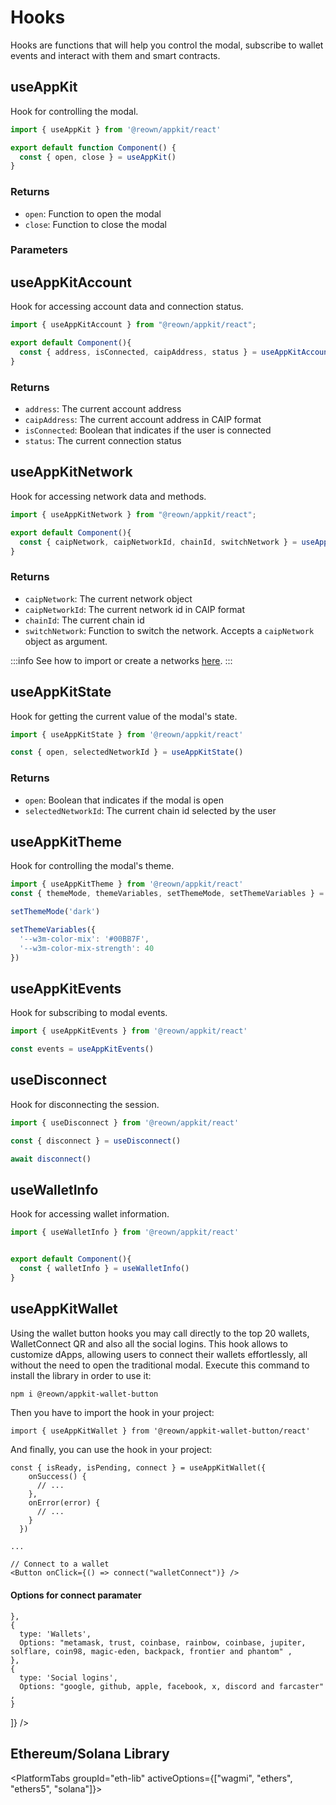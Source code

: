 


# Hooks

Hooks are functions that will help you control the modal, subscribe to wallet events and interact with them and smart contracts.

## useAppKit

Hook for controlling the modal.

```ts
import { useAppKit } from '@reown/appkit/react'

export default function Component() {
  const { open, close } = useAppKit()
}
```

### Returns

- `open`: Function to open the modal
- `close`: Function to close the modal

### Parameters

<OpenModal />

## useAppKitAccount

Hook for accessing account data and connection status.

```ts
import { useAppKitAccount } from "@reown/appkit/react";

export default Component(){
  const { address, isConnected, caipAddress, status } = useAppKitAccount()
}
```

### Returns

- `address`: The current account address
- `caipAddress`: The current account address in CAIP format
- `isConnected`: Boolean that indicates if the user is connected
- `status`: The current connection status

## useAppKitNetwork

Hook for accessing network data and methods.

```ts
import { useAppKitNetwork } from "@reown/appkit/react";

export default Component(){
  const { caipNetwork, caipNetworkId, chainId, switchNetwork } = useAppKitNetwork()
}
```

### Returns

- `caipNetwork`: The current network object
- `caipNetworkId`: The current network id in CAIP format
- `chainId`: The current chain id
- `switchNetwork`: Function to switch the network. Accepts a `caipNetwork` object as argument.

:::info
See how to import or create a networks [here](/appkit/react/core/custom-networks).
:::

## useAppKitState

Hook for getting the current value of the modal's state.

```ts
import { useAppKitState } from '@reown/appkit/react'

const { open, selectedNetworkId } = useAppKitState()
```

### Returns

- `open`: Boolean that indicates if the modal is open
- `selectedNetworkId`: The current chain id selected by the user

## useAppKitTheme

Hook for controlling the modal's theme.

```ts
import { useAppKitTheme } from '@reown/appkit/react'
const { themeMode, themeVariables, setThemeMode, setThemeVariables } = useAppKitTheme()

setThemeMode('dark')

setThemeVariables({
  '--w3m-color-mix': '#00BB7F',
  '--w3m-color-mix-strength': 40
})
```

## useAppKitEvents

Hook for subscribing to modal events.

```ts
import { useAppKitEvents } from '@reown/appkit/react'

const events = useAppKitEvents()
```

## useDisconnect

Hook for disconnecting the session.

```ts
import { useDisconnect } from '@reown/appkit/react'

const { disconnect } = useDisconnect()

await disconnect()
```

## useWalletInfo

Hook for accessing wallet information.

```ts
import { useWalletInfo } from '@reown/appkit/react'


export default Component(){
  const { walletInfo } = useWalletInfo()
}
```

## useAppKitWallet

Using the wallet button hooks you may call directly to the top 20 wallets, WalletConnect QR and also all the social logins. 
This hook allows to customize dApps, allowing users to connect their wallets effortlessly, all without the need to open the traditional modal.
Execute this command to install the library in order to use it:

```bash npm2yarn
npm i @reown/appkit-wallet-button
```

Then you have to import the hook in your project:

```tsx
import { useAppKitWallet } from '@reown/appkit-wallet-button/react'
```

And finally, you can use the hook in your project:

```tsx
const { isReady, isPending, connect } = useAppKitWallet({
    onSuccess() {
      // ...
    },
    onError(error) {
      // ...
    }
  })

...

// Connect to a wallet
<Button onClick={() => connect("walletConnect")} />
```

#### Options for connect paramater
<Table
  headers={['Type', 'Options']}
  data={[
    {
    type: 'QR Code',
      Options: 'walletConnect' ,
      
    },
    {
      type: 'Wallets',
      Options: "metamask, trust, coinbase, rainbow, coinbase, jupiter, solflare, coin98, magic-eden, backpack, frontier and phantom" ,
    },
    {
      type: 'Social logins',
      Options: "google, github, apple, facebook, x, discord and farcaster" ,
    }
  ]}
/>

## Ethereum/Solana Library

<PlatformTabs groupId="eth-lib" activeOptions={["wagmi", "ethers", "ethers5", "solana"]}>
<PlatformTabItem value="wagmi">

<WagmiHooks />

</PlatformTabItem>
<PlatformTabItem value="ethers">

<EthersHooks />

</PlatformTabItem>
<PlatformTabItem value="ethers5">

<Ethers5Hooks />

</PlatformTabItem>
<PlatformTabItem value="solana">

<SolanaHooks />

</PlatformTabItem>
</PlatformTabs>

